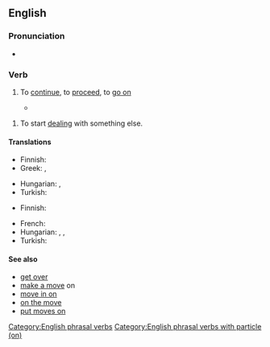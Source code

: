 ==English==

===Pronunciation===
* {{audio|en|En-au-move on.ogg|Audio (AU)}}

===Verb===
{{en-verb|*}}

# {{lb|en|idiomatic|intransitive}} To [[continue]], to [[proceed]], to [[go on]]
#: {{ux|en|After spending the night resting in an abandoned church, the group decided to '''move on''' in their quest.}}
#* {{quote-journal|en|date=2020 December 2|author=Paul Bigland|title=My weirdest and wackiest Rover yet|journal=Rail|page=67|text='''Moving on''' again, I catch another GWR Class 802 bound for Oxford via the Cotswold Line.}}

# {{lb|en|idiomatic|intransitive}} To start [[deal]]ing with something else.
#: {{ux|en|The best revenge is always to just happily '''move on''' and let karma do the rest.}}

====Translations====
{{trans-top|to leave somewhere for another place}}
* Finnish: {{t+|fi|jatkaa}}
* Greek: {{t+|el|προχωρώ}}, {{t+|el|συνεχίζω}}
{{trans-mid}}
* Hungarian: {{t|hu|továbbmegy}}, {{t|hu|továbbhalad}}
* Turkish: {{t|tr|ayrılmak, başka yere gitmek}}
{{trans-bottom}}

{{trans-top|to start dealing with something else}}
* Finnish: {{t|fi|[[siirtyä]] [[eteenpäin]]}}
{{trans-mid}}
* French: {{t+|fr|passer à autre chose}}
* Hungarian: {{t|hu|továbblép}}, {{t+|hu|lapoz}}, {{t+|hu|áttér}}
* Turkish: {{t|tr|başka konuya geçmek}}
{{trans-bottom}}

====See also====
* [[get over]]
* [[make a move]] on
* [[move in on]]
* [[on the move]]
* [[put moves on]]

[[Category:English phrasal verbs]]
[[Category:English phrasal verbs with particle (on)]]